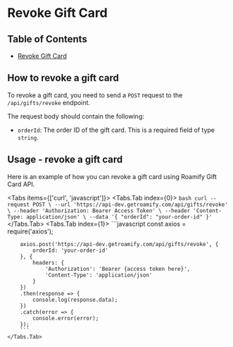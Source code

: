 
# Revoke Gift Card

## Table of Contents
- [Revoke Gift Card](#revoke-gift-card)

## How to revoke a gift card
To revoke a gift card, you need to send a `POST` request to the `/api/gifts/revoke` endpoint. 

The request body should contain the following:
- `orderId`: The order ID of the gift card. This is a required field of type `string`.

## Usage - revoke a gift card
Here is an example of how you can revoke a gift card using Roamify Gift Card API.

<Tabs items={['curl', 'javascript']}>
    <Tabs.Tab index={0}>
        ```bash
        curl --request POST \
        --url 'https://api-dev.getroamify.com/api/gifts/revoke' \
        --header 'Authorization: Bearer Access Token' \
        --header 'Content-Type: application/json' \
        --data '{
            "orderId": "your-order-id"
        }'
        ```
    </Tabs.Tab>
    <Tabs.Tab index={1}>
        ```javascript
        const axios = require('axios');

        axios.post('https://api-dev.getroamify.com/api/gifts/revoke', {
            orderId: 'your-order-id'
        }, {
            headers: {
                'Authorization': 'Bearer {access token here}',
                'Content-Type': 'application/json'
            }
        })
        .then(response => {
            console.log(response.data);
        })
        .catch(error => {
            console.error(error);
        });
        ```
    </Tabs.Tab>
</Tabs>
